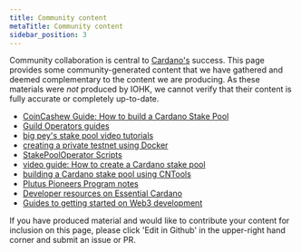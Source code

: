 ```yaml
---
title: Community content
metaTitle: Community content
sidebar_position: 3
---
```


Community collaboration is central to
[Cardano's](https://github.com/input-output-hk/cardano-documentation/pull/162)
success. This page provides some community-generated content that we have
gathered and deemed complementary to the content we are producing. As these
materials were _not_ produced by IOHK, we cannot verify that their content is
fully accurate or completely up-to-date.

- [CoinCashew Guide: How to build a Cardano Stake Pool](https://www.coincashew.com/coins/overview-ada/guide-how-to-build-a-haskell-stakepool-node)
- [Guild Operators guides](https://cardano-community.github.io/guild-operators)
- [big pey's stake pool video tutorials](https://www.youtube.com/playlist?list=PLyThQPJpttTJ4r9wUdlWi1DMty4nAT85d)
- [creating a private testnet using Docker](https://github.com/ItFlyingStart/shelley-private-testnet)
- [StakePoolOperator Scripts](https://github.com/gitmachtl/scripts)
- [video guide: How to create a Cardano stake pool](https://www.youtube.com/playlist?list=PLyThQPJpttTJ4r9wUdlWi1DMty4nAT85d)
- [building a Cardano stake pool using CNTools](https://www.youtube.com/watch?v=UN4rSRr7LDk&feature=youtu.be)
- [Plutus Pioneers Program notes](https://plutus-pioneer-program.readthedocs.io/en/latest/plutus_pioneer_program.html)
- [Developer resources on Essential Cardano](https://www.essentialcardano.io/developer)
- [Guides to getting started on Web3 development](https://mesh.martify.io/guides)

If you have produced material and would like to contribute your content for
inclusion on this page, please click 'Edit in Github' in the upper-right hand
corner and submit an issue or PR.
